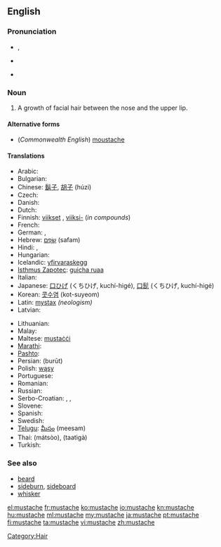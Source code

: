==English==

===Pronunciation===
* {{a|US}} {{IPA|/ˈmʌstæʃ/}}, {{SAMPA|/"mVst{S/}}
* {{a|RP}} {{IPA|/ˈmʊstɑːʃ/}}
* {{audio|En-us-mustache.ogg|Audio (US)}}

===Noun===
{{en-noun}}

# A growth of facial hair between the nose and the upper lip.

====Alternative forms====
* (''Commonwealth English'') [[moustache]]

====Translations====
{{trans-top|growth of facial hair between the nose and the upper lip}}
* Arabic: {{t-|ar|شارب|alt=شارِب}}
* Bulgarian: {{t+|bg|мустак}}
* Chinese: [[鬍子]], [[胡子]] (húzi)
* Czech: {{t-|cs|knír|m}}
* Danish: {{t-|da|overskæg|n}}
* Dutch: {{t+|nl|snor|f}}
* Finnish: [[viikset]] {{p}}, [[viikset|viiksi-]] (''in compounds'')
* French: {{t+|fr|moustache|f}}
* German: {{t+|de|Schnurrbart|m}}, {{t-|de|Oberlippenbart|m}}
* Hebrew: [[שפם|שָׂפָם]] (safam) {{m}}
* Hindi: {{t-|hi|मूँछ|f|tr=mūñch|xs=Hindi}},  {{t-|hi|मूछ|f|tr=mūch|xs=Hindi}}
* Hungarian: {{t+|hu|bajusz}}
* Icelandic: [[yfirvaraskegg]] {{n}}
* [[Isthmus Zapotec]]: [[guicha ruaa]]
* Italian: {{t-|it|baffi|m|p}}
* Japanese: [[口ひげ]] (くちひげ, kuchí-higé), [[口髭]] (くちひげ, kuchí-higé)
* Korean: [[콧수염]] (kot-suyeom)
* Latin: [[mystax]] ''(neologism)''
* Latvian: {{t-|lv|ūsas|f|p|xs=Latvian}}
{{trans-mid}}
* Lithuanian: {{t-|lt|ūsai|m|p|xs=Lithuanian}}
* Malay: {{t-|ms|misai|xs=Malay}}
* Maltese: [[mustaċċi]]
* [[Marathi]]: {{t|mr|मिशी|tr=miśī|sc=Deva|xs=Marathi}}
* [[Pashto]]: {{t+|ps|برېت|m|p|tr=bret|sc=ps-Arab|xs=Pashto}}
* Persian: {{fa-Arab|[[بروت]]}} (burūt)
* Polish: [[wąsy]] {{p}}
* Portuguese: {{t+|pt|bigode|m}}
* Romanian: {{t-|ro|mustaţă|f}}
* Russian: {{t|ru|усы|m|p|tr=usý}}
* Serbo-Croatian: {{tø|sh|brk|xs=Serbo-Croatian}},  {{tø|sh|brkovi|xs=Serbo-Croatian}},  {{tø|sh|nausnice|xs=Serbo-Croatian}}
* Slovene: {{t+|sl|brki|m|p}}
* Spanish: {{t+|es|bigote|m}}
* Swedish: {{t+|sv|mustasch|c}}
* [[Telugu]]: [[మీసం]] (meesam)
* Thai: {{Thai|[[มัสสุ]]}} (mátsòo), {{Thai|[[ทาฐิกะ]]}} (taatìgà)
* Turkish: {{t+|tr|bıyık}}
{{trans-bottom}}

===See also===
* [[beard]]
* [[sideburn]], [[sideboard]]
* [[whisker]]

[[Category:Hair]]

[[el:mustache]]
[[fr:mustache]]
[[ko:mustache]]
[[io:mustache]]
[[kn:mustache]]
[[hu:mustache]]
[[ml:mustache]]
[[my:mustache]]
[[ja:mustache]]
[[pt:mustache]]
[[fi:mustache]]
[[ta:mustache]]
[[vi:mustache]]
[[zh:mustache]]